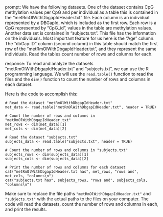 prompt:
We have the following datasets. One of the dataset contains CpG methylation values per CpG and per individual as a table this is contained in the “metRmOlWithDbgapIdHeader.txt” file. Each column is an individual represented by a DBGapId, which is included as the first row. Each row is a CpG represented by "CpG_id", values in the table are methylation values. Another data set is contained in “subjects.txt”. This file has the information on the individuals. Most important feature for us here is the "Age" column. The "dbGap ID" column (second column) in this table should match the first row of the "metRmOlWithDbgapIdHeader.txt", and they represent the same individuals. 
Read the tables count number of rows and columns for each.

response:
To read and analyze the datasets "metRmOlWithDbgapIdHeader.txt" and "subjects.txt", we can use the R programming language. We will use the `read.table()` function to read the files and the `dim()` function to count the number of rows and columns in each dataset. 

Here is the code to accomplish this:

```
# Read the dataset "metRmOlWithDbgapIdHeader.txt"
met_data <- read.table("metRmOlWithDbgapIdHeader.txt", header = TRUE)

# Count the number of rows and columns in "metRmOlWithDbgapIdHeader.txt"
met_rows <- dim(met_data)[1]
met_cols <- dim(met_data)[2]

# Read the dataset "subjects.txt"
subjects_data <- read.table("subjects.txt", header = TRUE)

# Count the number of rows and columns in "subjects.txt"
subjects_rows <- dim(subjects_data)[1]
subjects_cols <- dim(subjects_data)[2]

# Print the number of rows and columns for each dataset
cat("metRmOlWithDbgapIdHeader.txt has", met_rows, "rows and", met_cols, "columns\n")
cat("subjects.txt has", subjects_rows, "rows and", subjects_cols, "columns\n")
```

Make sure to replace the file paths `"metRmOlWithDbgapIdHeader.txt"` and `"subjects.txt"` with the actual paths to the files on your computer. The code will read the datasets, count the number of rows and columns in each, and print the results.
